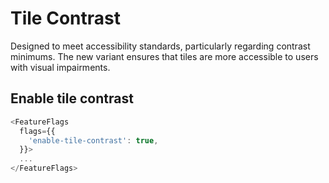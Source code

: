 
<Meta title="Components/Tile/Feature Flag" name="Flag details" />

# Tile Contrast

Designed to meet accessibility standards, particularly regarding contrast
minimums. The new variant ensures that tiles are more accessible to users with
visual impairments.

## Enable tile contrast

```js
<FeatureFlags
  flags={{
    'enable-tile-contrast': true,
  }}>
  ...
</FeatureFlags>
```
